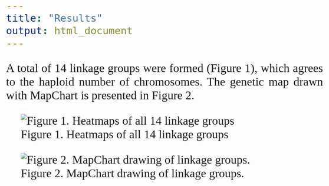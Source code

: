 ```yaml
---
title: "Results"
output: html_document
---
```


<style>
body {
text-align: justify;
font-family: Times;
font-size: 2em
}
</style>

A total of 14 linkage groups were formed (Figure 1), which agrees to the haploid number of chromosomes. The genetic map drawn with MapChart is presented in Figure 2.

![Figure 1. Heatmaps of all 14 linkage groups](http://i.imgur.com/ENKc4Ut.png)


![Figure 2. MapChart drawing of linkage groups.](http://i.imgur.com/VrNcNSr.jpg)
